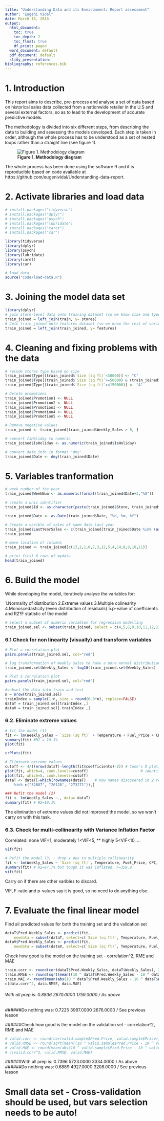 ```yaml
---
title: "Understanding Data and its Environment: Report assessment"
author: "Eugeni Vidal"
date: March 15, 2018
output:
  html_document:
    toc: true
    toc_depth: 2
    toc_float: true
    df_print: paged
  word_document: default
  pdf_document: default
  slidy_presentation:
bibliography: references.bib
---
```


# 1. Introduction

<Aim>
This report aims to describe, pre-process and analyse a set of data based on historical sales data collected from a nationwide retailer in the U.S and several external factors, so as to lead to the development of accurate predictive models. 

<Method>
The methodology is divided into six different steps, from describing the data to building and assessing the models developed. Each step is taken in order, although the whole process has to be understood as a set of nested loops rather than a straight line (see figure 1).

![**Figure 1. Methodology diagram**](images/Methodology diagram.png)

The whole process has been done using the software R and it is reproducible based on code available at https://github.com/eugenividal/Understanding-data-report.

# 2. Activate libraries and load data 

```r
# install.packages("tidyverse")
# install.packages("dplyr")
# install.packages("psych")
# install.packages("lubridate")
# install.packages("caret")
# install.packages("car")

library(tidyverse)
library(dplyr)
library(psych)
library(lubridate)
library(caret)
library(car)
```

```r
# load data
source("code/load-data.R")
```

# 3. Joining the model data set
```r
library(dplyr)
# join store-level data onto training dataset (so we know size and type)
train_joined = left_join(train, y= stores)
# Join train_joined onto features dataset (so we know the rest of variables)
train_joined = left_join(train_joined, y= features)
```

# 4. Cleaning and fixing problems with the data
```r
# recode stores type based on size
train_joined$Type[(train_joined$`Size (sq ft)`<50000)] <- "C"
train_joined$Type[(train_joined$`Size (sq ft)`>=50000) & (train_joined$`Size (sq ft)`<150000)] <- "B"
train_joined$Type[(train_joined$`Size (sq ft)`>=150000)] <- "A"
```

```r
# Delete promotions
train_joined$Promotion1 <- NULL
train_joined$Promotion2 <- NULL
train_joined$Promotion3 <- NULL
train_joined$Promotion4 <- NULL
train_joined$Promotion5 <- NULL
```

```r
# Remove negative values
train_joined <- train_joined[train_joined$Weekly_Sales > 0, ]
```

```r
# convert IsHoliday to numeric
train_joined$IsHoliday <- as.numeric(train_joined$IsHoliday)
```

```r
# convert date info in format 'dmy'
train_joined$Date <- dmy(train_joined$Date)
```

# 5. Variables tranformation

```r
# week number of the year
train_joined$WeekNum <- as.numeric(format(train_joined$Date+3,"%U"))
```

```r
# create a unic identifier
train_joined$Id <- as.character(paste(train_joined$Store, train_joined$Dept, sep = "-"))
```


```r
train_joined$Date <- as.Date(train_joined$Date, "%d, %m, %Y")
```

```r
# Create a varible of sales of same date last year
train_joined$LastYearSales <- c(train_joined[train_joined$Date %in% (as.Date(ymd(train_joined$Weekly_Sales) - years(1))), ]$Weekly_Sales, NA)
train_joined
```

```r
# move location of columns
train_joined <- train_joined[c(13,2,1,6,7,3,12,5,4,14,8,9,10,11)]
```

```r
# print first 6 rows of mydata
head(train_joined)
```


# 6. Build the model

While developing the model, iteratively analyse the variables for:

1.Normality of distribution
2.Extreme values
3.Multiple colinearity
4.Monoscedasticity (even distribution of residuals)
5.p-value of coefficients and R2?F statistic of the model


```r
# select a subset of numeric variables for regression modelling
train_joined.sel <- subset(train_joined, select = c(4,5,8,9,10,11,12,13))
```

### 6.1 Check for non linearity (visually) and transform variables

```r
# Plot a correlation plot
pairs.panels(train_joined.sel, col="red")
```

```r
# log transformation of Weekly sales to have a more normal distribution
train_joined.sel$Weekly_Sales <- log10(train_joined.sel$Weekly_Sales)
```

```r
# Plot a correlation plot
pairs.panels(train_joined.sel, col="red")
```

```r
#subset the data into train and test
n = nrow(train_joined.sel)
trainIndex = sample(1:n, size = round(0.8*n), replace=FALSE)
dataT = train_joined.sel[trainIndex ,]
dataV = train_joined.sel[-trainIndex ,]
```

### 6.2. Eliminate extreme values

```r
# fit the model (1)
fit <- lm(Weekly_Sales ~ `Size (sq ft)` + Temperature + Fuel_Price + CPI + Unemployment, data= dataT)
summary(fit) #R2 = 10.1%
plot(fit)
```

```r
crPlots(fit)
```

```r
# Eliminate extreme values
cutoff <- 4/((nrow(dataT)-length(fit$coefficients)-2)) # Cook's D plot, cutoff as 4/(n-k-1)
plot(fit, which=4, cook.levels=cutoff)                        # identify D values > cutoff
plot(fit, which=5, cook.levels=cutoff)
dataT <- dataT[-which(rownames(dataT)    # Row names discovered in 2 rounds
    %in% c("32887", "20128", "273271")),]     
```


```r
### Refit the model (2)
fit <- lm(Weekly_Sales ~., data= dataT)
summary(fit) # R2=10.1%
```

The elimination of extreme values did not improved the model, so we won't carry on with this task.

### 6.3. Check for multi-collinearity with Variance Inflation Factor

Correlated: none VIF=1, moderately 1<VIF<5, ** highly 5<VIF<10, ...
```r
vif(fit)
```

```r
# Refit the model (3) - drop x due to multiple collinearity
fit <- lm(Weekly_Sales ~ `Size (sq ft)`, Temperature, Fuel_Price, CPI, Unemployment)
summary(fit) # R2=87.7% but tough it was inflated, F=359.9
vif(fit)
```
Carry on if there are other varibles to discard.

VIF, F-ratio and p-values say it is good, so no need to do anything else.

# 7. Evaluate the final linear model

Find all predicted values for both the training set and the validation set

```r
dataT$Pred.Weekly_Sales <- predict(fit, 
    newdata = subset(dataT, select=c(`Size (sq ft)`, Temperature, Fuel_Price, CPI, Unemployment)))
dataV$Pred.Weekly_Sales <- predict(fit, 
    newdata = subset(dataV, select=c(`Size (sq ft)`, Temperature, Fuel_Price, CPI, Unemployment)))
```

Check how good is the model on the training set - correlation^2, RME and MAE

```r
train.corr <- round(cor(dataT$Pred.Weekly_Sales, dataT$Weekly_Sales), 2)
train.RMSE <- round(sqrt(mean((10 ^ dataT$Pred.Weekly_Sales - 10 ^ dataT$Weekly_Sales)^2)))
train.MAE <- round(mean(abs(10 ^ dataT$Pred.Weekly_Sales - 10 ^ dataT$Weekly_Sales)))
c(data.corr^2, data.RMSE, data.MAE)
```

###### With all prep is: 0.8836 2670.0000 1759.0000 / As above
######Do nothing was:   0.7225 3997.0000 2676.0000 / See previous lesson

######Check how good is the model on the validation set - correlation^2, RME and MAE

```r
# valid.corr <- round(cor(valid.sample$Pred.Price, valid.sample$Price), 2)
# valid.RMSE <- round(sqrt(mean((10 ^ valid.sample$Pred.Price - 10 ^ valid.sample$Price)^2)))
# valid.MAE <- round(mean(abs(10 ^ valid.sample$Pred.Price - 10 ^ valid.sample$Price)))
# c(valid.corr^2, valid.RMSE, valid.MAE)
```

######With all prep is: 0.7396 5723.0000 3334.0000 / As above
######Do nothing was:   0.6889 4927.0000 3208.0000 / See previous lesson

# Small data set - Cross-validation should be used, but vars selection needs to be auto!